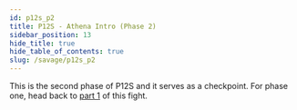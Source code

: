 ```yaml
---
id: p12s_p2
title: P12S - Athena Intro (Phase 2)
sidebar_position: 13
hide_title: true
hide_table_of_contents: true
slug: /savage/p12s_p2
---
```


This is the second phase of P12S and it serves as a checkpoint. For phase one, head back to [part 1](/savage/p12s_p1) of this fight.